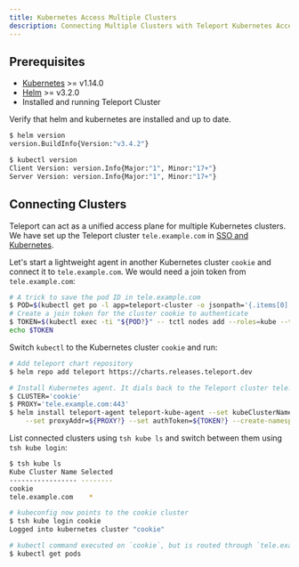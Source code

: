 ```yaml
---
title: Kubernetes Access Multiple Clusters
description: Connecting Multiple Clusters with Teleport Kubernetes Access
---
```


## Prerequisites

- [Kubernetes](https://kubernetes.io) >= v1.14.0
- [Helm](https://helm.sh) >= v3.2.0
- Installed and running Teleport Cluster

Verify that helm and kubernetes are installed and up to date.

```bash
$ helm version
version.BuildInfo{Version:"v3.4.2"}

$ kubectl version
Client Version: version.Info{Major:"1", Minor:"17+"}
Server Version: version.Info{Major:"1", Minor:"17+"}
```

## Connecting Clusters

Teleport can act as a unified access plane for multiple Kubernetes clusters.
We have set up the Teleport cluster `tele.example.com` in [SSO and Kubernetes](../getting-started.mdx).

Let's start a lightweight agent in another Kubernetes cluster `cookie` and connect it to `tele.example.com`.
We would need a join token from `tele.example.com`:

```bash
# A trick to save the pod ID in tele.example.com
$ POD=$(kubectl get po -l app=teleport-cluster -o jsonpath='{.items[0].metadata.name}')
# Create a join token for the cluster cookie to authenticate
$ TOKEN=$(kubectl exec -ti "${POD?}" -- tctl nodes add --roles=kube --ttl=10000h --format=json | jq -r '.[0]')
echo $TOKEN
```

Switch `kubectl` to the Kubernetes cluster `cookie` and run:

```bash
# Add teleport chart repository
$ helm repo add teleport https://charts.releases.teleport.dev

# Install Kubernetes agent. It dials back to the Teleport cluster tele.example.com.
$ CLUSTER='cookie'
$ PROXY='tele.example.com:443'
$ helm install teleport-agent teleport-kube-agent --set kubeClusterName=${CLUSTER?}\
    --set proxyAddr=${PROXY?} --set authToken=${TOKEN?} --create-namespace --namespace=teleport-agent
```

List connected clusters using `tsh kube ls` and switch between
them using `tsh kube login`:

```bash
$ tsh kube ls
Kube Cluster Name Selected 
----------------- -------- 
cookie
tele.example.com    *

# kubeconfig now points to the cookie cluster
$ tsh kube login cookie
Logged into kubernetes cluster "cookie"

# kubectl command executed on `cookie`, but is routed through `tele.example.com` cluster.
$ kubectl get pods
```
